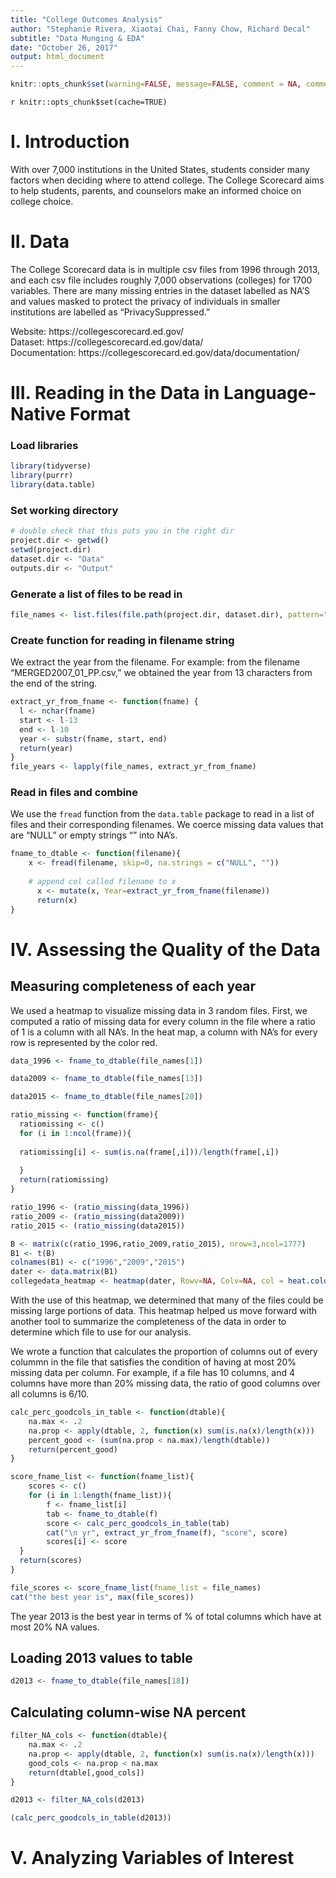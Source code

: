 ```yaml
---
title: "College Outcomes Analysis"
author: "Stephanie Rivera, Xiaotai Chai, Fanny Chow, Richard Decal"
subtitle: "Data Munging & EDA"
date: "October 26, 2017"
output: html_document
---
```


```r
knitr::opts_chunk$set(warning=FALSE, message=FALSE, comment = NA, comment="", prompt=FALSE)
```

`r knitr::opts_chunk$set(cache=TRUE)`  

# I. Introduction  
With over 7,000 institutions in the United States, students consider many factors when deciding where to attend college. The College Scorecard aims to help students, parents, and counselors make an informed choice on college choice.       


# II. Data    
The College Scorecard data is in multiple csv files from 1996 through 2013, and each csv file includes roughly 7,000 observations (colleges) for 1700 variables. There are many missing entries in the dataset labelled as NA'S and values masked to protect the privacy of individuals in smaller institutions are labelled as "PrivacySuppressed."  

Website: https://collegescorecard.ed.gov/  
Dataset: https://collegescorecard.ed.gov/data/  
Documentation: https://collegescorecard.ed.gov/data/documentation/  


# III. Reading in the Data in Language-Native Format  

### Load libraries    
```r
library(tidyverse)
library(purrr)
library(data.table)
```

### Set working directory    
```r
# double check that this puts you in the right dir
project.dir <- getwd()
setwd(project.dir)
dataset.dir <- "Data"
outputs.dir <- "Output"
```



### Generate a list of files to be read in  
```r
file_names <- list.files(file.path(project.dir, dataset.dir), pattern="*.csv", full.names=TRUE) 
```


### Create function for reading in filename string  
We extract the year from the filename. For example: from the filename "MERGED2007_01_PP.csv," we obtained the year from 13 characters from the end of the string.    
```r
extract_yr_from_fname <- function(fname) {
  l <- nchar(fname)
  start <- l-13
  end <- l-10
  year <- substr(fname, start, end)
  return(year)
}
file_years <- lapply(file_names, extract_yr_from_fname)
```


### Read in files and combine  
We use the `fread` function from the `data.table` package to read in a list of files and their corresponding filenames. We coerce missing data values that are "NULL" or empty strings "" into NA's.  
```r
fname_to_dtable <- function(filename){
    x <- fread(filename, skip=0, na.strings = c("NULL", ""))
    
    # append col called filename to x
      x <- mutate(x, Year=extract_yr_from_fname(filename))
      return(x)
}

```


# IV. Assessing the Quality of the Data  

## Measuring completeness of each year

We used a heatmap to visualize missing data in 3 random files. 
First, we computed a ratio of missing data for every column in the file where a ratio of 1 is a column with all NA's. In the heat map, a column with NA's for every row is represented by the color red.  

```r
data_1996 <- fname_to_dtable(file_names[1])

data2009 <- fname_to_dtable(file_names[13])

data2015 <- fname_to_dtable(file_names[20])

ratio_missing <- function(frame){
  ratiomissing <- c()
  for (i in 1:ncol(frame)){
  
  ratiomissing[i] <- sum(is.na(frame[,i]))/length(frame[,i])
  
  }
  return(ratiomissing)
}

ratio_1996 <- (ratio_missing(data_1996))
ratio_2009 <- (ratio_missing(data2009))
ratio_2015 <- (ratio_missing(data2015))

B <- matrix(c(ratio_1996,ratio_2009,ratio_2015), nrow=3,ncol=1777)
B1 <- t(B)
colnames(B1) <- c("1996","2009","2015")
dater <- data.matrix(B1)
collegedata_heatmap <- heatmap(dater, Rowv=NA, Colv=NA, col = heat.colors(256), scale="column", margins=c(5,10))
```

With the use of this heatmap, we determined that many of the files could be missing large portions of data.
This heatmap helped us move forward with another tool to summarize the completeness of the data in order to determine which file to use for our analysis. 

We wrote a function that calculates the proportion of columns out of every colummn in the file that satisfies the condition of having at most 20% missing data per column. For example, if a file has 10 columns, and 4 columns have more than 20% missing data, the ratio of good columns over all columns is 6/10.  

```r
calc_perc_goodcols_in_table <- function(dtable){
    na.max <- .2
    na.prop <- apply(dtable, 2, function(x) sum(is.na(x)/length(x)))
    percent_good <- (sum(na.prop < na.max)/length(dtable))
    return(percent_good)
}

score_fname_list <- function(fname_list){
    scores <- c()
    for (i in 1:length(fname_list)){
        f <- fname_list[i]
        tab <- fname_to_dtable(f)
        score <- calc_perc_goodcols_in_table(tab)
        cat("\n yr", extract_yr_from_fname(f), "score", score)
        scores[i] <- score
  }
  return(scores)
}

file_scores <- score_fname_list(fname_list = file_names)
cat("the best year is", max(file_scores))
```
The year 2013 is the best year in terms of % of total columns which have at most 20% NA values.

## Loading 2013 values to table
```r
d2013 <- fname_to_dtable(file_names[18])
```


## Calculating column-wise NA percent
```r
filter_NA_cols <- function(dtable){
    na.max <- .2
    na.prop <- apply(dtable, 2, function(x) sum(is.na(x)/length(x)))
    good_cols <- na.prop < na.max
    return(dtable[,good_cols])
}

d2013 <- filter_NA_cols(d2013)

(calc_perc_goodcols_in_table(d2013))

```

# V. Analyzing Variables of Interest  
